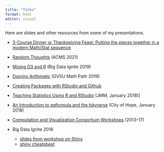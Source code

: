 ```yaml
---
title: "Talks"
format: html
editor: visual
---
```


Here are slides and other resources from some of my presentations.

-   [3-Course Dinner or Thanksgiving Feast: Putting the pieces together in a modern Math/Stat sequence](https://rpruim.github.io/talks/JSM-2022/JSM2022-thanksgiving-feast.html)

-   [Random Thoughts](https://rpruim.github.io/talks/random-thoughts/2021-01-07-ACMS/Random-Thoughts-ACMS.html#1) (ACMS 2021)

-   [Mixing D3 and R](https://rpruim.github.io/talks/D3/BDI2019/BDI2019-slides.html) (Big Data Ignite 2019)

-   [Domino Arithmetic](https://rpruim.github.io/talks/domino-arithmetic/domino-arithmetic-slides.html) (GVSU Math Path 2019)

-   [Creating Packages with RStudio and Github](https://rpruim.github.io/talks/R-Packages/R-packages-slides.html)

-   [Teaching Statistics Using R and RStudio](https://rpruim.github.io/talks/jmm-2018)
(JMM, January 2018)]

-   [An Introduction to ggformula and the tidyverse](https://rpruim.github.io/talks/city-of-hope-2018)
(City of Hope, January 2018)

-   [Computation and Visualization Consortium Workshops](https://dtkaplan.github.io/CVC/) (2013--17)

-   Big Data Ignite 2016

    -   [slides from workshop on Shiny](https://rpruim.github.io/talks/bigdataignite2016/shiny/04-Shiny.pdf)
    -   [shiny cheatsheet](https://www.rstudio.com/wp-content/uploads/2015/02/shiny-cheatsheet.pdf)
